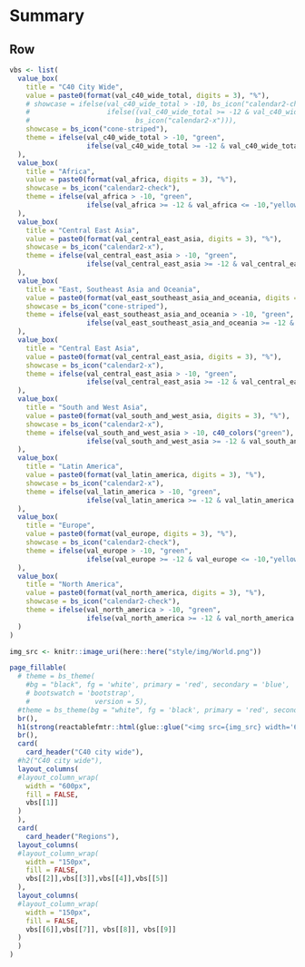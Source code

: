 

Summary  
=====================================

Row
-------------------------------------



```r
vbs <- list(
  value_box(
    title = "C40 City Wide",
    value = paste0(format(val_c40_wide_total, digits = 3), "%"),
    # showcase = ifelse(val_c40_wide_total > -10, bs_icon("calendar2-check"), 
    #                   ifelse((val_c40_wide_total >= -12 & val_c40_wide_total <= -10), bs_icon("cone-striped"), 
    #                          bs_icon("calendar2-x"))),
    showcase = bs_icon("cone-striped"),
    theme = ifelse(val_c40_wide_total > -10, "green", 
                   ifelse(val_c40_wide_total >= -12 & val_c40_wide_total <= -10,"yellow", "red"))
  ),
  value_box(
    title = "Africa",
    value = paste0(format(val_africa, digits = 3), "%"),
    showcase = bs_icon("calendar2-check"),
    theme = ifelse(val_africa > -10, "green", 
                   ifelse(val_africa >= -12 & val_africa <= -10,"yellow", "red"))
  ),
  value_box(
    title = "Central East Asia",
    value = paste0(format(val_central_east_asia, digits = 3), "%"),
    showcase = bs_icon("calendar2-x"),
    theme = ifelse(val_central_east_asia > -10, "green", 
                   ifelse(val_central_east_asia >= -12 & val_central_east_asia <= -10,"yellow", "red"))
  ),
  value_box(
    title = "East, Southeast Asia and Oceania",
    value = paste0(format(val_east_southeast_asia_and_oceania, digits = 3), "%"),
    showcase = bs_icon("cone-striped"),
    theme = ifelse(val_east_southeast_asia_and_oceania > -10, "green", 
                   ifelse(val_east_southeast_asia_and_oceania >= -12 & val_east_southeast_asia_and_oceania <= -10,"yellow", "red"))
  ),
  value_box(
    title = "Central East Asia",
    value = paste0(format(val_central_east_asia, digits = 3), "%"),
    showcase = bs_icon("calendar2-x"),
    theme = ifelse(val_central_east_asia > -10, "green", 
                   ifelse(val_central_east_asia >= -12 & val_central_east_asia <= -10,"yellow", "red"))
  ),
  value_box(
    title = "South and West Asia",
    value = paste0(format(val_south_and_west_asia, digits = 3), "%"),
    showcase = bs_icon("calendar2-x"),
    theme = ifelse(val_south_and_west_asia > -10, c40_colors("green"), 
                   ifelse(val_south_and_west_asia >= -12 & val_south_and_west_asia <= -10,"yellow", "red"))
  ),
  value_box(
    title = "Latin America",
    value = paste0(format(val_latin_america, digits = 3), "%"),
    showcase = bs_icon("calendar2-x"),
    theme = ifelse(val_latin_america > -10, "green", 
                   ifelse(val_latin_america >= -12 & val_latin_america <= -10,"yellow", "red"))
  ),
  value_box(
    title = "Europe",
    value = paste0(format(val_europe, digits = 3), "%"),
    showcase = bs_icon("calendar2-check"),
    theme = ifelse(val_europe > -10, "green", 
                   ifelse(val_europe >= -12 & val_europe <= -10,"yellow", "red"))
  ),
  value_box(
    title = "North America",
    value = paste0(format(val_north_america, digits = 3), "%"),
    showcase = bs_icon("calendar2-check"),
    theme = ifelse(val_north_america > -10, "green", 
                   ifelse(val_north_america >= -12 & val_north_america <= -10,"yellow", "red"))
  )
)

img_src <- knitr::image_uri(here::here("style/img/World.png"))

page_fillable(
  # theme = bs_theme(
    #bg = "black", fg = 'white', primary = 'red', secondary = 'blue',  
    # bootswatch = 'bootstrap',
    #                version = 5),
  #theme = bs_theme(bg = "white", fg = 'black', primary = 'red', secondary = 'blue', version = 4),
  br(),
  h1(strong(reactablefmtr::html(glue::glue("<img src={img_src} width='60' height='55'> GHG emissions - On/Off track")))),
  br(),
  card(
    card_header("C40 city wide"),
  #h2("C40 city wide"),
  layout_columns(
  #layout_column_wrap(
    width = "600px",
    fill = FALSE,
    vbs[[1]]
  )
  ),
  card(
    card_header("Regions"),
  layout_columns(
  #layout_column_wrap(
    width = "150px",
    fill = FALSE,
    vbs[[2]],vbs[[3]],vbs[[4]],vbs[[5]]
  ),
  layout_columns(
  #layout_column_wrap(
    width = "150px",
    fill = FALSE,
    vbs[[6]],vbs[[7]], vbs[[8]], vbs[[9]]
  )
  )
)
```
